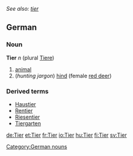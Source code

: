 ''See also: [[tier]]''
==German==
===Noun===
'''Tier''' ''n'' (plural [[Tiere]])
#[[animal]]
#(''hunting jargon'') [[hind]] (female [[red deer]])

===Derived terms===
*[[Haustier]]
*[[Rentier]]
*[[Riesentier]]
*[[Tiergarten]]

[[Category:German nouns]]

[[de:Tier]]
[[et:Tier]]
[[fr:Tier]]
[[io:Tier]]
[[hu:Tier]]
[[fi:Tier]]
[[sv:Tier]]